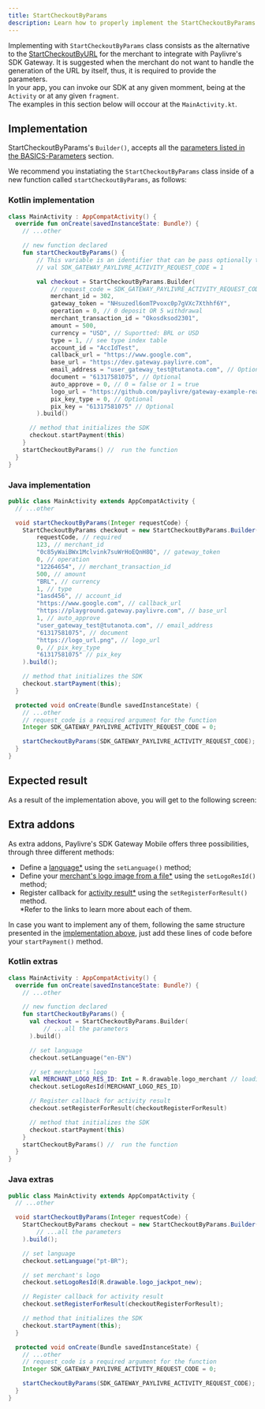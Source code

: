 ```yaml
---
title: StartCheckoutByParams
description: Learn how to properly implement the StartCheckoutByParams class.
---
```



Implementing with `StartCheckoutByParams` class consists as the alternative to the [StartCheckoutByURL](/android/start-checkout-by-url) for the merchant to integrate with Paylivre's SDK Gateway. It is suggested when the merchant do not want to handle the generation of the URL by itself, thus, it is required to provide the parameters.<br/>
In your app, you can invoke our SDK at any given momment, being at the `Activity` or at any given `fragment`.<br/> The examples in this section below will occour at the `MainActivity.kt`.

## Implementation

StartCheckoutByParams's `Builder()`, accepts all the [parameters listed in the BASICS-Parameters](/basics/parameters) section.

We recommend you instatiating the `StartCheckoutByParams` class inside of a new function called `startCheckoutByParams`, as follows:

### Kotlin implementation

```kotlin title=./java/MainActivity.kt lineNumbers=true highlight={6-32}
class MainActivity : AppCompatActivity() {
  override fun onCreate(savedInstanceState: Bundle?) {
    // ...other

    // new function declared
    fun startCheckoutByParams() {
        // This variable is an identifier that can be pass optionally to the Builder(). If so, i will be used for the method onActivityResult
        // val SDK_GATEWAY_PAYLIVRE_ACTIVITY_REQUEST_CODE = 1

        val checkout = StartCheckoutByParams.Builder(
            // request_code = SDK_GATEWAY_PAYLIVRE_ACTIVITY_REQUEST_CODE, // Optional
            merchant_id = 302,
            gateway_token = "NHsuzedl6omTPvoxc0p7gVXc7Xthhf6Y",
            operation = 0, // 0 deposit OR 5 withdrawal
            merchant_transaction_id = "Okosdksod2301",
            amount = 500,
            currency = "USD", // Suportted: BRL or USD
            type = 1, // see type index table
            account_id = "AccIdTest",
            callback_url = "https://www.google.com",
            base_url = "https://dev.gateway.paylivre.com",
            email_address = "user_gateway_test@tutanota.com", // Optional
            document = "61317581075", // Optional
            auto_approve = 0, // 0 = false or 1 = true
            logo_url = "https://github.com/paylivre/gateway-example-react-js/blob/master/assets/logo_jackpot_new.png?raw=true",
            pix_key_type = 0, // Optional
            pix_key = "61317581075" // Optional
        ).build()

      // method that initializes the SDK
      checkout.startPayment(this)
    }
    startCheckoutByParams() //  run the function
  }
}
```

### Java implementation

```java title=./java/MainActivity.java lineNumbers=true highlight={4-27}
public class MainActivity extends AppCompatActivity {
  // ...other

  void startCheckoutByParams(Integer requestCode) {
    StartCheckoutByParams checkout = new StartCheckoutByParams.Builder(
        requestCode, // required
        123, // merchant_id
        "0c85yWaiBWx1Mclvink7suWrHoEQnH8Q", // gateway_token
        0, // operation
        "12264654", // merchant_transaction_id
        500, // amount
        "BRL", // currency
        1, // type
        "1asd456", // account_id
        "https://www.google.com", // callback_url
        "https://playground.gateway.paylivre.com", // base_url
        1, // auto_approve
        "user_gateway_test@tutanota.com", // email_address
        "61317581075", // document
        "https://logo_url.png", // logo_url
        0, // pix_key_type
        "61317581075" // pix_key
    ).build();

    // method that initializes the SDK
    checkout.startPayment(this);
  }

  protected void onCreate(Bundle savedInstanceState) {
    // ...other
    // request_code is a required argument for the function
    Integer SDK_GATEWAY_PAYLIVRE_ACTIVITY_REQUEST_CODE = 0;

    startCheckoutByParams(SDK_GATEWAY_PAYLIVRE_ACTIVITY_REQUEST_CODE); // run the function
  }
}
```

## Expected result

As a result of the implementation above, you will get to the following screen:

<CheckoutByParamsImage />

## Extra addons

As extra addons, Paylivre's SDK Gateway Mobile offers three possibilities, through three different methods:

- Define a [language\*](/extras/language) using the `setLanguage()` method;
- Define your [merchant's logo image from a file\*](/extras/logo-image) using the `setLogoResId()` method;
- Register callback for [activity result\*](/extras/activity-result) using the `setRegisterForResult()` method.<br/>
  \*Refer to the links to learn more about each of them.

In case you want to implement any of them, following the same structure presented in the [implementation above](#implementation), just add these lines of code before your `startPayment()` method.

### Kotlin extras

```kotlin title=./java/MainActivity.kt lineNumbers=true highlight={12,15-16,19}
class MainActivity : AppCompatActivity() {
  override fun onCreate(savedInstanceState: Bundle?) {
    // ...other

    // new function declared
    fun startCheckoutByParams() {
      val checkout = StartCheckoutByParams.Builder(
          // ...all the parameters
      ).build()

      // set language
      checkout.setLanguage("en-EN")

      // set merchant's logo
      val MERCHANT_LOGO_RES_ID: Int = R.drawable.logo_merchant // loading from a given file
      checkout.setLogoResId(MERCHANT_LOGO_RES_ID)

      // Register callback for activity result
      checkout.setRegisterForResult(checkoutRegisterForResult)

      // method that initializes the SDK
      checkout.startPayment(this)
    }
    startCheckoutByParams() //  run the function
  }
}
```

### Java extras

```java title=./java/MainActivity.java lineNumbers=true highlight={10,13,16}
public class MainActivity extends AppCompatActivity {
  // ...other

  void startCheckoutByParams(Integer requestCode) {
    StartCheckoutByParams checkout = new StartCheckoutByParams.Builder(
        // ...all the parameters
    ).build();

    // set language
    checkout.setLanguage("pt-BR");

    // set merchant's logo
    checkout.setLogoResId(R.drawable.logo_jackpot_new);

    // Register callback for activity result
    checkout.setRegisterForResult(checkoutRegisterForResult);

    // method that initializes the SDK
    checkout.startPayment(this);
  }

  protected void onCreate(Bundle savedInstanceState) {
    // ...other
    // request_code is a required argument for the function
    Integer SDK_GATEWAY_PAYLIVRE_ACTIVITY_REQUEST_CODE = 0;

    startCheckoutByParams(SDK_GATEWAY_PAYLIVRE_ACTIVITY_REQUEST_CODE); // run the function
  }
}
```
